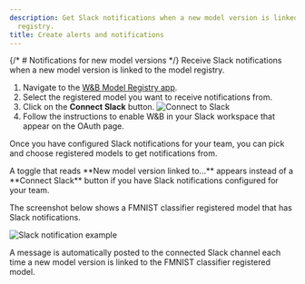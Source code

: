 ```yaml
---
description: Get Slack notifications when a new model version is linked to the model
  registry.
title: Create alerts and notifications
---
```


{/* # Notifications for new model versions */}
Receive Slack notifications when a new model version is linked to the model registry. 


1. Navigate to the [W&B Model Registry app](https://wandb.ai/registry/model).
2. Select the registered model you want to receive notifications from.
3. Click on the **Connect Slack** button.
    <Frame>
    <img src="/images/models/connect_to_slack.png" alt="Connect to Slack"  />
    </Frame>
4. Follow the instructions to enable W&B in your Slack workspace that appear on the OAuth page.


Once you have configured Slack notifications for your team, you can pick and choose registered models to get notifications from. 

<Note>
A toggle that reads **New model version linked to...** appears instead of a **Connect Slack** button if you have Slack notifications configured for your team.
</Note>

The screenshot below shows a FMNIST classifier registered model that has Slack notifications. 

<Frame>
    <img src="/images/models/conect_to_slack_fmnist.png" alt="Slack notification example"  />
</Frame>

A message is automatically posted to the connected Slack channel each time a new model version is linked to the FMNIST classifier registered model.